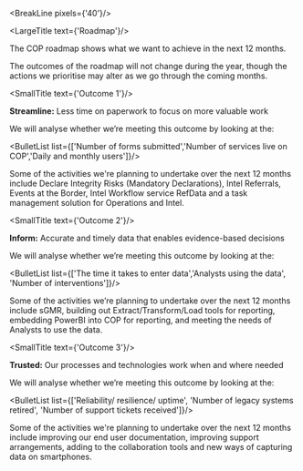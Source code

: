
<div className="govuk-width-container main-height">

<BreakLine pixels={'40'}/>

<div className="grid-row">

<div className="column-one-quarter">

<SubNavigation currentPage={props.path}/>

</div>

<div className="column-five-eighths">

<LargeTitle text={'Roadmap'}/>

The COP roadmap shows what we want to achieve in the next 12 months.

The outcomes of the roadmap will not change during the year, though the actions we prioritise may alter as we go through the coming months.

<SmallTitle text={'Outcome 1'}/>

**Streamline:** Less time on paperwork to focus on more valuable work

We will analyse whether we’re meeting this outcome by looking at the:

<BulletList list={['Number of forms submitted','Number of services live on COP','Daily and monthly users']}/>

Some of the activities we're planning to undertake over the next 12 months include Declare Integrity Risks (Mandatory Declarations), Intel Referrals, Events at the Border, Intel Workflow service RefData and a task management solution for Operations and Intel.

<SmallTitle text={'Outcome 2'}/>

**Inform:** Accurate and timely data that enables evidence-based decisions

We will analyse whether we’re meeting this outcome by looking at the:

<BulletList list={['The time it takes to enter data','Analysts using the data', 'Number of interventions']}/>

Some of the activities we’re planning to undertake over the next 12 months include sGMR, building out Extract/Transform/Load tools for reporting, embedding PowerBI into COP for reporting, and meeting the needs of Analysts to use the data.

<SmallTitle text={'Outcome 3'}/>

**Trusted:** Our processes and technologies work when and where needed

We will analyse whether we’re meeting this outcome by looking at the:

<BulletList list={['Reliability/ resilience/ uptime', 'Number of legacy systems retired', 'Number of support tickets received']}/>

Some of the activities we're planning to undertake over the next 12 months include improving our end user documentation, improving support arrangements, adding to the collaboration tools and new ways of capturing data on smartphones.

</div>
</div>
</div>